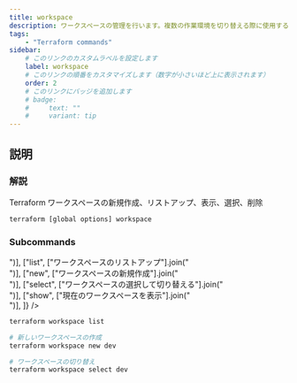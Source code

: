 ```yaml
---
title: workspace
description: ワークスペースの管理を行います。複数の作業環境を切り替える際に使用する。
tags:
    - "Terraform commands"
sidebar:
    # このリンクのカスタムラベルを設定します
    label: workspace
    # このリンクの順番をカスタマイズします（数字が小さいほど上に表示されます）
    order: 2
    # このリンクにバッジを追加します
    # badge:
    #     text: ""
    #     variant: tip
---
```



## 説明

### 解説

Terraform ワークスペースの新規作成、リストアップ、表示、選択、削除

```bash
terraform [global options] workspace
```

### Subcommands

<Table
    caption=""
    columns={["Option", "説明"]}
    data={[
        ["delete", ["ワークスペースの削除"].join("<br/>")],
        ["list", ["ワークスペースのリストアップ"].join("<br/>")],
        ["new", ["ワークスペースの新規作成"].join("<br/>")],
        ["select", ["ワークスペースの選択して切り替える"].join("<br/>")],
        ["show", ["現在のワークスペースを表示"].join("<br/>")],
    ]}
/>

```bash frame="none"
terraform workspace list

# 新しいワークスペースの作成
terraform workspace new dev

# ワークスペースの切り替え
terraform workspace select dev
```
